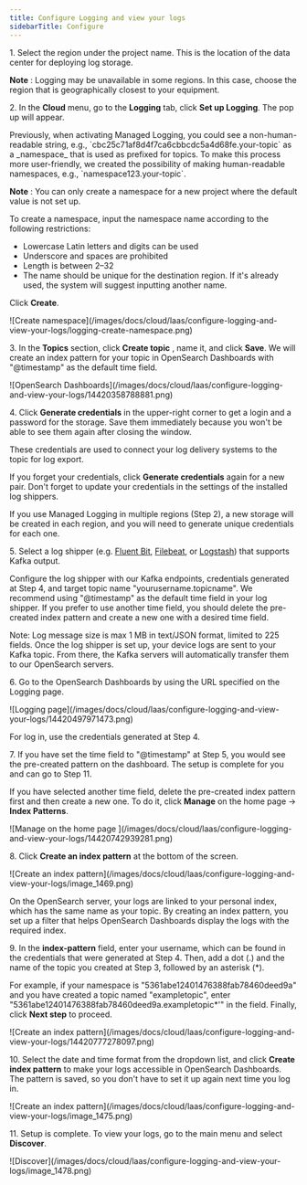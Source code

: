 ---
title: Configure Logging and view your logs
sidebarTitle: Configure
---

1\. Select the region under the project name. This is the location of the data center for deploying log storage.

**Note** : Logging may be unavailable in some regions. In this case, choose the region that is geographically closest to your equipment.

2\. In the **Cloud** menu, go to the **Logging** tab, click **Set up Logging**. The pop up will appear. 


<Accordion title="What is a namespace">
Previously, when activating Managed Logging, you could see a non-human-readable string, e.g., `cbc25c71af8d4f7ca6cbbcdc5a4d68fe.your-topic` as a _namespace_ that is used as prefixed for topics. To make this process more user-friendly, we created the possibility of making human-readable namespaces, e.g., `namespace123.your-topic`.

**Note** : You can only create a namespace for a new project where the default value is not set up.
</Accordion>


To create a namespace, input the namespace name according to the following restrictions:

  * Lowercase Latin letters and digits can be used
  * Underscore and spaces are prohibited
  * Length is between 2–32
  * The name should be unique for the destination region. If it's already used, the system will suggest inputting another name.



Click **Create**.


<Frame>![Create namespace](/images/docs/cloud/laas/configure-logging-and-view-your-logs/logging-create-namespace.png)</Frame>



3\. In the **Topics** section, click **Create topic** , name it, and click **Save**. We will create an index pattern for your topic in OpenSearch Dashboards with "@timestamp" as the default time field.


<Frame>![OpenSearch Dashboards](/images/docs/cloud/laas/configure-logging-and-view-your-logs/14420358788881.png)</Frame>



4\. Click **Generate credentials** in the upper-right corner to get a login and a password for the storage. Save them immediately because you won't be able to see them again after closing the window.

These credentials are used to connect your log delivery systems to the topic for log export.

If you forget your credentials, click **Generate credentials** again for a new pair. Don't forget to update your credentials in the settings of the installed log shippers.

If you use Managed Logging in multiple regions (Step 2), a new storage will be created in each region, and you will need to generate unique credentials for each one.

5\. Select a log shipper (e.g. [Fluent Bit](/cloud/logging-as-a-service/install-a-log-shipper/install-and-configure-fluent-bit), [Filebeat](/cloud/logging-as-a-service/install-a-log-shipper/install-and-configure-filebeat), or [Logstash](/cloud/logging-as-a-service/install-a-log-shipper/install-and-configure-logstash)) that supports Kafka output. 

Configure the log shipper with our Kafka endpoints, credentials generated at Step 4, and target topic name "yourusername.topicname". We recommend using "@timestamp" as the default time field in your log shipper. If you prefer to use another time field, you should delete the pre-created index pattern and create a new one with a desired time field.

Note: Log message size is max 1 MB in text/JSON format, limited to 225 fields. Once the log shipper is set up, your device logs are sent to your Kafka topic. From there, the Kafka servers will automatically transfer them to our OpenSearch servers. 

6\. Go to the OpenSearch Dashboards by using the URL specified on the Logging page.


<Frame>![Logging page](/images/docs/cloud/laas/configure-logging-and-view-your-logs/14420497971473.png)</Frame>



For log in, use the credentials generated at Step 4.

7\. If you have set the time field to "@timestamp" at Step 5, you would see the pre-created pattern on the dashboard. The setup is complete for you and can go to Step 11. 

If you have selected another time field, delete the pre-created index pattern first and then create a new one. To do it, click **Manage** on the home page → **Index Patterns**.


<Frame>![Manage on the home page ](/images/docs/cloud/laas/configure-logging-and-view-your-logs/14420742939281.png)</Frame>



8\. Click **Create an index pattern** at the bottom of the screen.


<Frame>![Create an index pattern](/images/docs/cloud/laas/configure-logging-and-view-your-logs/image_1469.png)</Frame>



On the OpenSearch server, your logs are linked to your personal index, which has the same name as your topic. By creating an index pattern, you set up a filter that helps OpenSearch Dashboards display the logs with the required index.

9\. In the **index-pattern** field, enter your username, which can be found in the credentials that were generated at Step 4. Then, add a dot (.) and the name of the topic you created at Step 3, followed by an asterisk (*).

For example, if your namespace is "5361abe12401476388fab78460deed9a" and you have created a topic named "exampletopic", enter "5361abe12401476388fab78460deed9a.exampletopic*'" in the field. Finally, click **Next step** to proceed.


<Frame>![Create an index pattern](/images/docs/cloud/laas/configure-logging-and-view-your-logs/14420777278097.png)</Frame>



10\. Select the date and time format from the dropdown list, and click **Create index pattern** to make your logs accessible in OpenSearch Dashboards. The pattern is saved, so you don't have to set it up again next time you log in.


<Frame>![Create an index pattern](/images/docs/cloud/laas/configure-logging-and-view-your-logs/image_1475.png)</Frame>



11\. Setup is complete. To view your logs, go to the main menu and select **Discover**.


<Frame>![Discover](/images/docs/cloud/laas/configure-logging-and-view-your-logs/image_1478.png)</Frame>